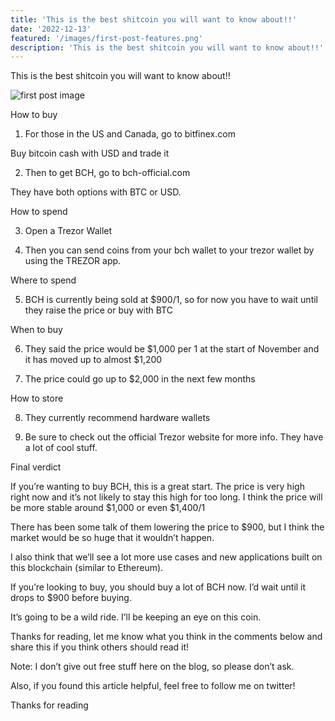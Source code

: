 ```yaml
---
title: 'This is the best shitcoin you will want to know about!!'
date: '2022-12-13'
featured: '/images/first-post-features.png'
description: 'This is the best shitcoin you will want to know about!!'
---
```


This is the best shitcoin you will want to know about!!

![first post image](/images/first-post-content.png)

How to buy

1. For those in the US and Canada, go to bitfinex.com

Buy bitcoin cash with USD and trade it

2. Then to get BCH, go to bch-official.com

They have both options with BTC or USD.

How to spend

3. Open a Trezor Wallet

4. Then you can send coins from your bch wallet to your trezor wallet by using the TREZOR app.

Where to spend

5. BCH is currently being sold at $900/1, so for now you have to wait until they raise the price or buy with BTC

When to buy

6. They said the price would be $1,000 per 1 at the start of November and it has moved up to almost $1,200

7. The price could go up to $2,000 in the next few months

How to store

8. They currently recommend hardware wallets

9. Be sure to check out the official Trezor website for more info. They have a lot of cool stuff.

Final verdict

If you’re wanting to buy BCH, this is a great start. The price is very high right now and it’s not likely to stay this high for too long. I think the price will be more stable around $1,000 or even $1,400/1

There has been some talk of them lowering the price to $900, but I think the market would be so huge that it wouldn’t happen.

I also think that we’ll see a lot more use cases and new applications built on this blockchain (similar to Ethereum).

If you’re looking to buy, you should buy a lot of BCH now. I’d wait until it drops to $900 before buying.

It’s going to be a wild ride. I’ll be keeping an eye on this coin.

Thanks for reading, let me know what you think in the comments below and share this if you think others should read it!

Note: I don’t give out free stuff here on the blog, so please don’t ask.

Also, if you found this article helpful, feel free to follow me on twitter!

Thanks for reading
